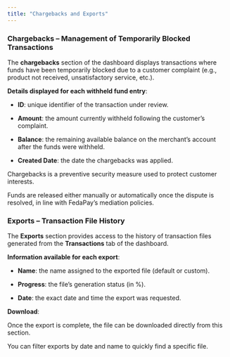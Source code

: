 ```yaml
---
title: "Chargebacks and Exports"
---
```


### Chargebacks – Management of Temporarily Blocked Transactions

The **chargebacks** section of the dashboard displays transactions where funds have been temporarily blocked due to a customer complaint (e.g., product not received, unsatisfactory service, etc.).

**Details displayed for each withheld fund entry**:

* **ID**: unique identifier of the transaction under review.

* **Amount**: the amount currently withheld following the customer’s complaint.

* **Balance**: the remaining available balance on the merchant’s account after the funds were withheld.

* **Created Date**: the date the chargebacks was applied.

<Note>
Chargebacks is a preventive security measure used to protect customer interests.

Funds are released either manually or automatically once the dispute is resolved, in line with FedaPay’s mediation policies.
</Note>

### Exports – Transaction File History

The **Exports** section provides access to the history of transaction files generated from the **Transactions** tab of the dashboard.

**Information available for each export**:

* **Name**: the name assigned to the exported file (default or custom).

* **Progress**: the file’s generation status (in %).

* **Date**: the exact date and time the export was requested.

**Download**:

Once the export is complete, the file can be downloaded directly from this section.

<Info>You can filter exports by date and name  to quickly find a specific file.</Info>

